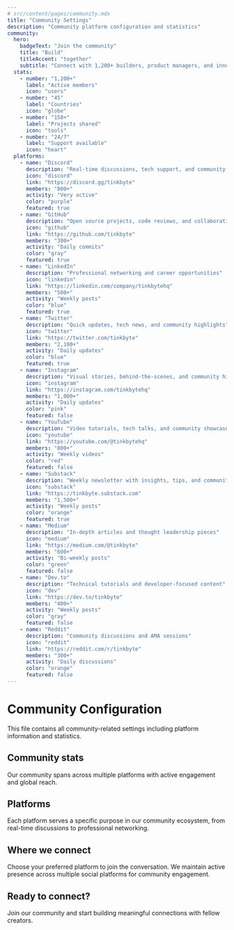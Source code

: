```yaml
---
# src/content/pages/community.mdx
title: "Community Settings"
description: "Community platform configuration and statistics"
community:
  hero:
    badgeText: "Join the community"
    title: "Build"
    titleAccent: "together"
    subtitle: "Connect with 1,200+ builders, product managers, and innovators from 45 countries. Share knowledge, get feedback, and grow your network."
  stats:
    - number: "1,200+"
      label: "Active members"
      icon: "users"
    - number: "45"
      label: "Countries"
      icon: "globe"
    - number: "150+"
      label: "Projects shared"
      icon: "tools"
    - number: "24/7"
      label: "Support available"
      icon: "heart"
  platforms:
    - name: "Discord"
      description: "Real-time discussions, tech support, and community hangouts"
      icon: "discord"
      link: "https://discord.gg/tinkbyte"
      members: "800+"
      activity: "Very active"
      color: "purple"
      featured: true
    - name: "GitHub"
      description: "Open source projects, code reviews, and collaboration"
      icon: "github"
      link: "https://github.com/tinkbyte"
      members: "300+"
      activity: "Daily commits"
      color: "gray"
      featured: true
    - name: "LinkedIn"
      description: "Professional networking and career opportunities"
      icon: "linkedin"
      link: "https://linkedin.com/company/tinkbytehq"
      members: "500+"
      activity: "Weekly posts"
      color: "blue"
      featured: true
    - name: "Twitter"
      description: "Quick updates, tech news, and community highlights"
      icon: "twitter"
      link: "https://twitter.com/tinkbyte"
      members: "2,100+"
      activity: "Daily updates"
      color: "blue"
      featured: true
    - name: "Instagram"
      description: "Visual stories, behind-the-scenes, and community highlights"
      icon: "instagram"
      link: "https://instagram.com/tinkbytehq"
      members: "1,000+"
      activity: "Daily updates"
      color: "pink"
      featured: false
    - name: "YouTube"
      description: "Video tutorials, tech talks, and community showcases"
      icon: "youtube"
      link: "https://youtube.com/@tinkbytehq"
      members: "800+"
      activity: "Weekly videos"
      color: "red"
      featured: false
    - name: "Substack"
      description: "Weekly newsletter with insights, tips, and community news"
      icon: "substack"
      link: "https://tinkbyte.substack.com"
      members: "1,500+"
      activity: "Weekly posts"
      color: "orange"
      featured: true
    - name: "Medium"
      description: "In-depth articles and thought leadership pieces"
      icon: "medium"
      link: "https://medium.com/@tinkbyte"
      members: "600+"
      activity: "Bi-weekly posts"
      color: "green"
      featured: false
    - name: "Dev.to"
      description: "Technical tutorials and developer-focused content"
      icon: "dev"
      link: "https://dev.to/tinkbyte"
      members: "400+"
      activity: "Weekly posts"
      color: "gray"
      featured: false
    - name: "Reddit"
      description: "Community discussions and AMA sessions"
      icon: "reddit"
      link: "https://reddit.com/r/tinkbyte"
      members: "300+"
      activity: "Daily discussions"
      color: "orange"
      featured: false
---
```


# Community Configuration

This file contains all community-related settings including platform information and statistics.

## Community stats

Our community spans across multiple platforms with active engagement and global reach.

## Platforms

Each platform serves a specific purpose in our community ecosystem, from real-time discussions to professional networking.

## Where we connect

Choose your preferred platform to join the conversation. We maintain active presence across multiple social platforms for community engagement.

## Ready to connect?

Join our community and start building meaningful connections with fellow creators.